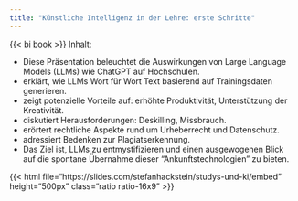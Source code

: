 ```yaml
---
title: "Künstliche Intelligenz in der Lehre: erste Schritte"
---
```


{{< bi book >}} Inhalt:

- Diese Präsentation beleuchtet die Auswirkungen von Large Language Models (LLMs) wie ChatGPT auf Hochschulen.
- erklärt, wie LLMs Wort für Wort Text basierend auf Trainingsdaten generieren.
- zeigt potenzielle Vorteile auf: erhöhte Produktivität, Unterstützung der Kreativität.
- diskutiert Herausforderungen: Deskilling, Missbrauch.
- erörtert rechtliche Aspekte rund um Urheberrecht und Datenschutz.
<!-- - gibt Empfehlungen zur Deklaration von KI-generierten Inhalten. -->
- adressiert Bedenken zur Plagiatserkennung.
- Das Ziel ist, LLMs zu entmystifizieren und einen ausgewogenen Blick auf die spontane Übernahme dieser "Ankunftstechnologien" zu bieten.

<!-- {{< revealjs file="../../slides/input/index.html" height="500px" class="ratio ratio-16x9" >}} -->

{{< html file="https://slides.com/stefanhackstein/studys-und-ki/embed" height="500px" class="ratio ratio-16x9" >}}
